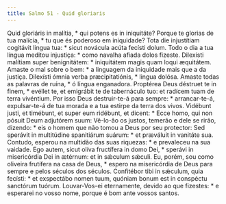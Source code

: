 ```yaml
---
title: Salmo 51 - Quid gloriaris
---
```


<div class="grid grid-cols-2 gap-5">
  <span class="text-justify">
    Quid gloriáris in malítia, * qui potens es in iniquitáte?
  </span>
  <span class="text-justify">
    Porque te glorias de tua malícia, * tu que és poderoso em iniquidade?
  </span>
  <span class="text-justify">
    Tota die injustítiam cogitávit lingua tua: * sicut novácula acúta fecísti
    dolum.
  </span>
  <span class="text-justify">
    Todo o dia a tua língua meditou injustiça: * como navalha afiada dolos
    fizeste.
  </span>
  <span class="text-justify">
    Dilexísti malítiam super benignitátem: * iniquitátem magis quam loqui
    æquitátem.
  </span>
  <span class="text-justify">
    Amaste o mal sobre o bem: * a linguagem da iniquidade mais que a da justiça.
  </span>
  <span class="text-justify">
    Dilexísti ómnia verba præcipitatiónis, * lingua dolósa.
  </span>
  <span class="text-justify">
    Amaste todas as palavras de ruína, * ó língua enganadora.
  </span>
  <span class="text-justify">
    Proptérea Deus déstruet te in finem, * evéllet te, et emigrábit te de
    tabernáculo tuo: et radícem tuam de terra vivéntium.
  </span>
  <span class="text-justify">
    Por isso Deus destruir-te-á para sempre: * arrancar-te-á, expulsar-te-á de
    tua morada e a tua estirpe da terra dos vivos.
  </span>
  <span class="text-justify">
    Vidébunt justi, et timébunt, et super eum ridébunt, et dicent: * Ecce homo,
    qui non pósuit Deum adjutórem suum:
  </span>
  <span class="text-justify">
    Vê-lo-ão os justos, temerão e dele se rirão, dizendo: * eis o homem que não
    tomou a Deus por seu protector:
  </span>
  <span class="text-justify">
    Sed sperávit in multitúdine spanitiárum suárum: * et præváluit in vanitáte
    sua.
  </span>
  <span class="text-justify">
    Contudo, esperou na multidão das suas riquezas: * e prevaleceu na sua
    vaidade.
  </span>
  <span class="text-justify">
    Ego autem, sicut olíva fructífera in domo Dei, * sperávi in misericórdia Dei
    in ætérnum: et in sǽculum sǽculi.
  </span>
  <span class="text-justify">
    Eu, porém, sou como oliveira frutífera na casa de Deus, * espero na
    misericórdia de Deus para sempre e pelos séculos dos séculos.
  </span>
  <span class="text-justify">
    Confitébor tibi in sǽculum, quia fecísti: * et exspectábo nomen tuum,
    quóniam bonum est in conspéctu sanctórum tuórum.
  </span>
  <span class="text-justify">
    Louvar-Vos-ei eternamente, devido ao que fizestes: * e esperarei no vosso
    nome, porque é bom ante vossos santos.
  </span>
</div>
